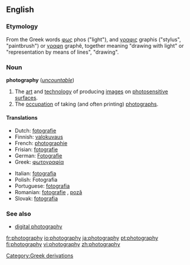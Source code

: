 ==English==
{{wikipedia}}
===Etymology===
<!-- nicked from 'pedia -->
From the Greek words [[φως]] phos ("light"), and [[γραφις]] graphis ("stylus", "paintbrush") or [[γραφη]] graphê, together meaning "drawing with light" or "representation by means of lines", "drawing".


===Noun===
'''photography''' (''[[uncountable]]'')
# The [[art]] and [[technology]] of producing [[images]] on [[photosensitive]] [[surface]]s.
# The [[occupation]] of taking (and often printing) [[photograph]]s.

====Translations====
{{top}}
*Dutch: [[fotografie]] {{f}}
*Finnish: [[valokuvaus]]
*French: [[photographie]] {{f}}
*Frisian: [[fotografie]]
*German: [[Fotografie]] {{f}}
*Greek: [[φωτογραφία]]
{{mid}}
*Italian: [[fotografia]] {{f}}
*Polish: Fotografia
*Portuguese: [[fotografia]] {{f}}
*Romanian: [[fotografie]] {{f}}, [[poză]] {{f}}
*Slovak: [[fotografia#Slovak|fotografia]] {{f}}
{{bottom}}

[[Category:Greek derivations]]

===See also===
*[[digital photography]]

[[fr:photography]]
[[io:photography]]
[[ja:photography]]
[[pt:photography]]
[[fi:photography]]
[[vi:photography]]
[[zh:photography]]